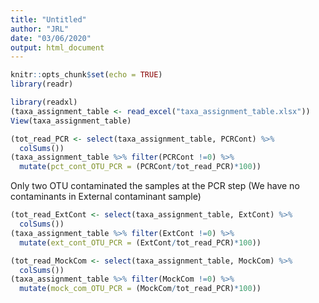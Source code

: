 ---
title: "Untitled"
author: "JRL"
date: "03/06/2020"
output: html_document
---

```{r setup, include=FALSE}
knitr::opts_chunk$set(echo = TRUE)
library(readr)
```


```{r taxa_assignment_table, echo=FALSE}
library(readxl)
(taxa_assignment_table <- read_excel("taxa_assignment_table.xlsx"))
View(taxa_assignment_table)

```
```{r list_contaminated_OTU, echo=FALSE}
(tot_read_PCR <- select(taxa_assignment_table, PCRCont) %>% 
  colSums())
(taxa_assignment_table %>% filter(PCRCont !=0) %>% 
  mutate(pct_cont_OTU_PCR = (PCRCont/tot_read_PCR)*100))
```

Only two OTU contaminated the samples at the PCR step (We have no contaminants in External contaminant sample)

```{r list_contaminated_OTU, echo=FALSE}
(tot_read_ExtCont <- select(taxa_assignment_table, ExtCont) %>% 
  colSums())
(taxa_assignment_table %>% filter(ExtCont !=0) %>% 
  mutate(ext_cont_OTU_PCR = (ExtCont/tot_read_PCR)*100))
```
```{r list_contaminated_OTU, echo=FALSE}
(tot_read_MockCom <- select(taxa_assignment_table, MockCom) %>% 
  colSums())
(taxa_assignment_table %>% filter(MockCom !=0) %>% 
  mutate(mock_com_OTU_PCR = (MockCom/tot_read_PCR)*100))
```